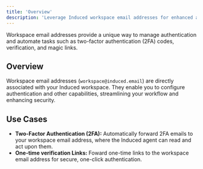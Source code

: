 ```yaml
---
title: 'Overview'
description: 'Leverage Induced workspace email addresses for enhanced authentication and automation capabilities within your workspace.'
---
```


<Note>
  Workspace email addresses provide a unique way to manage authentication and automate tasks such as two-factor authentication (2FA) codes, verification, and magic links.
</Note>

## Overview

Workspace email addresses (`workspace@induced.email`) are directly associated with your Induced workspace. They enable you to configure authentication and other capabilities, streamlining your workflow and enhancing security.

## Use Cases

- **Two-Factor Authentication (2FA):** Automatically forward 2FA emails to your workspace email address, where the Induced agent can read and act upon them.
- **One-time verification Links:** Foward one-time links to the workspace email address for secure, one-click authentication.